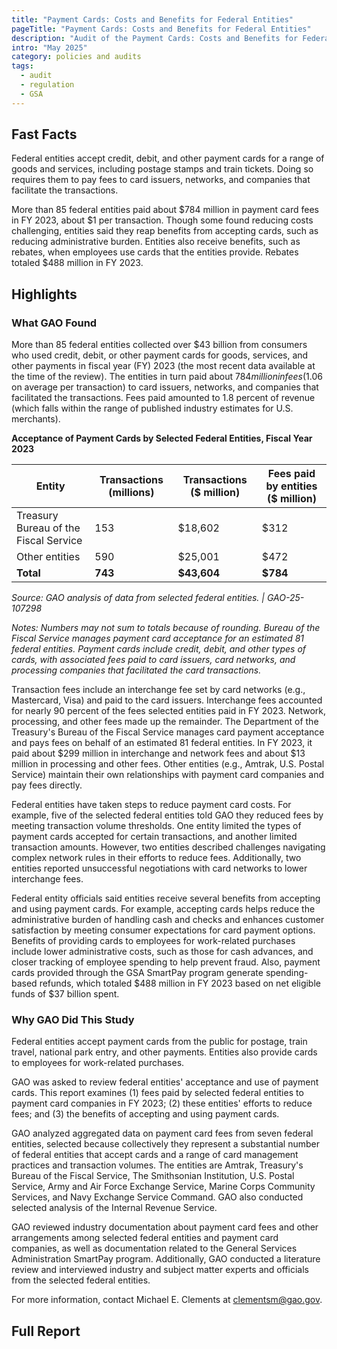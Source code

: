 ```yaml
---
title: "Payment Cards: Costs and Benefits for Federal Entities"
pageTitle: "Payment Cards: Costs and Benefits for Federal Entities"
description: "Audit of the Payment Cards: Costs and Benefits for Federal Entities."
intro: "May 2025"
category: policies and audits
tags:
  - audit
  - regulation
  - GSA
---
```



<LinkButton link="https://www.gao.gov/products/gao-25-107298" text="View audit highlights" />

## Fast Facts
Federal entities accept credit, debit, and other payment cards for a range of goods and services, including postage stamps and train tickets. Doing so requires them to pay fees to card issuers, networks, and companies that facilitate the transactions.

More than 85 federal entities paid about $784 million in payment card fees in FY 2023, about $1 per transaction. Though some found reducing costs challenging, entities said they reap benefits from accepting cards, such as reducing administrative burden. Entities also receive benefits, such as rebates, when employees use cards that the entities provide. Rebates totaled $488 million in FY 2023.


## Highlights
### What GAO Found
More than 85 federal entities collected over $43 billion from consumers who used credit, debit, or other payment cards for goods, services, and other payments in fiscal year (FY) 2023 (the most recent data available at the time of the review). The entities in turn paid about $784 million in fees ($1.06 on average per transaction) to card issuers, networks, and companies that facilitated the transactions. Fees paid amounted to 1.8 percent of revenue (which falls within the range of published industry estimates for U.S. merchants).

**Acceptance of Payment Cards by Selected Federal Entities, Fiscal Year 2023**

| Entity                                | Transactions (millions) | Transactions ($ million) | Fees paid by entities ($ million) |
|---------------------------------------|-------------------------|--------------------------|-----------------------------------|
| Treasury Bureau of the Fiscal Service | 153                     | $18,602                  | $312                              |
| Other entities                        | 590                     | $25,001                  | $472                              |
| **Total**                             | **743**                 | **$43,604**              | **$784**                          |

*Source: GAO analysis of data from selected federal entities. | GAO-25-107298*

*Notes: Numbers may not sum to totals because of rounding. Bureau of the Fiscal Service manages payment card acceptance for an estimated 81 federal entities. Payment cards include credit, debit, and other types of cards, with associated fees paid to card issuers, card networks, and processing companies that facilitated the card transactions.*


Transaction fees include an interchange fee set by card networks (e.g., Mastercard, Visa) and paid to the card issuers. Interchange fees accounted for nearly 90 percent of the fees selected entities paid in FY 2023. Network, processing, and other fees made up the remainder. The Department of the Treasury's Bureau of the Fiscal Service manages card payment acceptance and pays fees on behalf of an estimated 81 federal entities. In FY 2023, it paid about $299 million in interchange and network fees and about $13 million in processing and other fees. Other entities (e.g., Amtrak, U.S. Postal Service) maintain their own relationships with payment card companies and pay fees directly.

Federal entities have taken steps to reduce payment card costs. For example, five of the selected federal entities told GAO they reduced fees by meeting transaction volume thresholds. One entity limited the types of payment cards accepted for certain transactions, and another limited transaction amounts. However, two entities described challenges navigating complex network rules in their efforts to reduce fees. Additionally, two entities reported unsuccessful negotiations with card networks to lower interchange fees.

Federal entity officials said entities receive several benefits from accepting and using payment cards. For example, accepting cards helps reduce the administrative burden of handling cash and checks and enhances customer satisfaction by meeting consumer expectations for card payment options. Benefits of providing cards to employees for work-related purchases include lower administrative costs, such as those for cash advances, and closer tracking of employee spending to help prevent fraud. Also, payment cards provided through the GSA SmartPay program generate spending-based refunds, which totaled $488 million in FY 2023 based on net eligible funds of $37 billion spent.

### Why GAO Did This Study
Federal entities accept payment cards from the public for postage, train travel, national park entry, and other payments. Entities also provide cards to employees for work-related purchases.

GAO was asked to review federal entities' acceptance and use of payment cards. This report examines (1) fees paid by selected federal entities to payment card companies in FY 2023; (2) these entities' efforts to reduce fees; and (3) the benefits of accepting and using payment cards.

GAO analyzed aggregated data on payment card fees from seven federal entities, selected because collectively they represent a substantial number of federal entities that accept cards and a range of card management practices and transaction volumes. The entities are Amtrak, Treasury's Bureau of the Fiscal Service, The Smithsonian Institution, U.S. Postal Service, Army and Air Force Exchange Service, Marine Corps Community Services, and Navy Exchange Service Command. GAO also conducted selected analysis of the Internal Revenue Service.

GAO reviewed industry documentation about payment card fees and other arrangements among selected federal entities and payment card companies, as well as documentation related to the General Services Administration SmartPay program. Additionally, GAO conducted a literature review and interviewed industry and subject matter experts and officials from the selected federal entities.

For more information, contact Michael E. Clements at clementsm@gao.gov.

## Full Report
<LinkButton link="https://files.gao.gov/reports/GAO-25-107298/index.html?_gl=1*azbd0b*_ga*MTA4MTUyNzE3LjE3NDkwNDQ3OTU.*_ga_V393SNS3SR*czE3NDkxMzEzMTUkbzUkZzEkdDE3NDkxMzEzNDYkajI5JGwwJGgw" text="View full report" />
